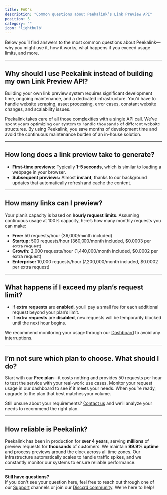 ```yaml
---
title: FAQ's
description: "Common questions about Peekalink’s Link Preview API"
position: 5
category: ""
icon: 'lightbulb'
---
```


Below you’ll find answers to the most common questions about Peekalink—why you might use it, how it works, what happens if you exceed usage limits, and more.

---

## Why should I use Peekalink instead of building my own Link Preview API?

Building your own link preview system requires significant development time, ongoing maintenance, and a dedicated infrastructure. You’d have to handle website scraping, asset processing, error cases, constant website changes, and scalability issues. 

Peekalink takes care of all those complexities with a single API call. We’ve spent years optimizing our system to handle thousands of different website structures. By using Peekalink, you save months of development time and avoid the continuous maintenance burden of an in-house solution.

---

## How long does a link preview take to generate?

- **First-time previews:** Typically **1–5 seconds**, which is similar to loading a webpage in your browser.  
- **Subsequent previews:** Almost **instant**, thanks to our background updates that automatically refresh and cache the content.

---

## How many links can I preview?

Your plan’s capacity is based on **hourly request limits**. Assuming continuous usage at 100% capacity, here’s how many monthly requests you can make:

- **Free:** 50 requests/hour (36,000/month included)  
- **Startup:** 500 requests/hour (360,000/month included, \$0.0003 per extra request)  
- **Growth:** 2,000 requests/hour (1,440,000/month included, \$0.0002 per extra request)  
- **Enterprise:** 10,000 requests/hour (7,200,000/month included, \$0.0002 per extra request)

---

## What happens if I exceed my plan’s request limit?

- If **extra requests** are **enabled**, you’ll pay a small fee for each additional request beyond your plan’s limit.  
- If **extra requests** are **disabled**, new requests will be temporarily blocked until the next hour begins.

We recommend monitoring your usage through our [Dashboard](https://www.peekalink.io/app/dashboard) to avoid any interruptions.

---

## I’m not sure which plan to choose. What should I do?

Start with our **Free plan**—it costs nothing and provides 50 requests per hour to test the service with your real-world use cases. Monitor your request usage in our dashboard to see if it meets your needs. When you’re ready, upgrade to the plan that best matches your volume.

Still unsure about your requirements? [Contact us](mailto:support@peekalink.io) and we’ll analyze your needs to recommend the right plan.

---

## How reliable is Peekalink?

Peekalink has been in production for **over 4 years**, serving **millions** of preview requests for **thousands** of customers. We maintain **99.9% uptime** and process previews around the clock across all time zones. Our infrastructure automatically scales to handle traffic spikes, and we constantly monitor our systems to ensure reliable performance.

---

**Still have questions?**  
If you don't see your question here, feel free to reach out through one of our [Support](/support) channels or join our [Discord community](https://discord.gg/Ppfhhd8A). We're here to help!
